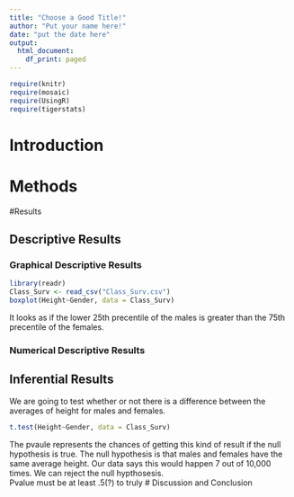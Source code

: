 ```yaml
---
title: "Choose a Good Title!"
author: "Put your name here!"
date: "put the date here"
output:
  html_document:
    df_print: paged
---
```


```r
require(knitr)
require(mosaic)
require(UsingR)
require(tigerstats)

```

# Introduction

<!--In this section you explain what you are trying to show.  Where did the data come from?  What is the research or other question you are trying to answer?!-->

# Methods

<!--Decide on your methods:  use "variable analysis" or other appropriate descriptors.  Make sure to choose at least one graphical method and at least one numerical method.!-->

#Results

<!--Divide this section into two sub-sections:  One for your descriptive  results and one for your inferential results.!-->

## Descriptive Results

### Graphical Descriptive Results

<!--Graphical results here.  Make sure to show your code.  Provide appropriate labels for axes, giving units if possible, and provide a good title for the graph, too.  Use the graphical results to describe the patterns if any that exist in the data as focused toward the research question!-->

```r
library(readr)
Class_Surv <- read_csv("Class_Surv.csv")
boxplot(Height~Gender, data = Class_Surv)
```
  
It looks as if the lower 25th precentile of the males is greater than the 75th precentile of the females.    

### Numerical Descriptive Results

<!--Numerical results go here. Use the numerical results to describe the patterns if any that exist in the data as focused toward the research question!-->

## Inferential Results

<!--State hypothesis clearly.  Make sure your discussion of the inferential test covers all the aspects that the test output produces, such as test statistic, p-value etc.  Make a decision about the null hypothesis, explain the assumptions on which the selected test/procedure was based, and why the chosen procedure satisfys the assumptions and is appropriate to answer the research question!-->

We are going to test whether or not there is a difference between the averages of height for males and females.  

```r
t.test(Height~Gender, data = Class_Surv)
```
The pvaule represents the chances of getting this kind of result if the null hypothesis is true. The null hypothesis is that males and females have the same average height. Our data says this would happen 7 out of 10,000 times.
We can reject the null hypthosesis.  
Pvalue must be at least .5(?) to truly 
# Discussion and Conclusion

<!--Discussion and conclusion here.  If you found a relationship be sure to consider whether the relationship occurs because one of the variavbles causes the other, or whether they perhasps are related for some other reason.  Watch the chapter 6 videos from the GeorgeTown videos collection.!-->
